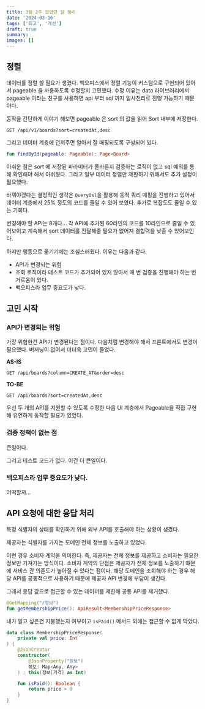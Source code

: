 ```yaml
---
title: 3월 2주 있었던 일 정리
date: '2024-03-16'
tags: ['회고', '개선']
draft: true
summary:
images: []
---
```


## 정렬

데이터를 정렬 할 필요가 생겼다. 백오피스에서 정렬 기능이 커스텀으로 구현되어 있어서 pageable 을 사용하도록 수정할지 고민했다.
수정 이유는 data 라이브러리에서 pageable 이라는 친구를 사용하면 api 부터 sql 까지 일사천리로 진행 가능하기 때문이다.

동작을 간단하게 이야기 해보면 pageable 은 sort 의 값을 읽어 Sort 내부에 저장한다.

```http request
GET /api/v1/boards?sort=createdAt,desc
```

그리고 데이터 계층에 던져주면 알아서 잘 매핑되도록 구성되어 있다.

```kotlin
fun findById(pageable: Pageable): Page<Board>
```

아쉬운 점은 sort 에 저장된 파라미터가 올바른지 검증하는 로직이 없고 sql 예외를 통해 확인해야 해서 아쉬웠다.
그리고 일부 데이터 정렬만 제한하기 위해서도 추가 설정이 필요했다.

바꿔야겠다는 결정적인 생각은 `QueryDsl`을 활용해 동적 쿼리 매핑을 진행하고 있어서 데이터 계층에서 25% 정도의 코드를 줄일 수 있어 보였다.
추가로 복잡도도 줄일 수 있는 기회다.

변경해야 할 API는 8개다... 각 API에 추가된 60라인의 코드를 10라인으로 줄일 수 있어보이고 계속해서 sort 데이터를 전달해줄 필요가 없어져 결합력을 낮출 수 있어보인다.

하지만 행동으로 옮기기에는 조심스러웠다. 이유는 다음과 같다.

- API가 변경되는 위험
- 조회 로직이라 테스트 코드가 추가되어 있지 않아서 매 번 검증을 진행해야 하는 번거로움이 있다.
- 백오피스라 업무 중요도가 낮다.

## 고민 시작

### API가 변경되는 위험

가장 위험한건 API가 변경된다는 점이다. 다음처럼 변경해야 해서 프론트에서도 변경이 필요했다.
버저닝이 없어서 더더욱 고민이 들었다.

**AS-IS**

```http request
GET /api/boards?column=CREATE_AT&order=desc
```

**TO-BE**

```http request
GET /api/boards?sort=createdAt,desc
```

우선 두 개의 API를 지원할 수 있도록 수정한 다음 UI 계층에서 Pageable을 직접 구현해 유연하게 동작할 필요가 있었다.

### 검증 정책이 없는 점

큰일이다.

그리고 테스트 코드가 없다. 이건 더 큰일이다.

### 백오피스라 업무 중요도가 낮다.

어떡할까...


## API 요청에 대한 응답 처리

특정 식별자의 상태를 확인하기 위해 외부 API를 호출해야 하는 상황이 생겼다.

제공자는 식별자를 가지는 도메인 전체 정보를 노출하고 있었다.

이런 경우 소비자 계약을 의미한다. 즉, 제공자는 전체 정보를 제공하고 소비자는 필요한 정보만 가져가는 방식이다.
소비자 계약의 단점은 제공자가 전체 정보를 노출하기 떄문에 서비스 간 의존도가 높아질 수 있다는 점이다.
해당 도메인을 조회해야 하는 경우 해당 API를 공통적으로 사용하기 때문에 제공자 API 변경에 부담이 생긴다.

그래서 응답 값으로 접근할 수 있는 데이터를 제한해 공통 API를 제거했다.

```kotlin
@GetMapping("/정보")
fun getMembershipPrice(): ApiResult<MembershipPriceResponse>
```

내가 알고 싶은건 지불했는지 여부이고 `isPaid()` 메서드 외에는 접근할 수 없게 막았다.

```kotlin
data class MembershipPriceResponse(
    private val price: Int
) {
    @JsonCreator
    constructor(
        @JsonProperty("정보")
        정보: Map<Any, Any>
    ) : this(정보[가격] as Int)

    fun isPaid(): Boolean {
        return price > 0
    }
}
```
